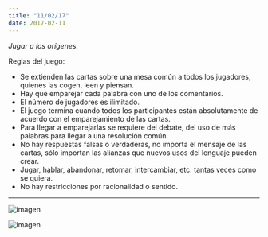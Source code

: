 ```yaml
---
title: "11/02/17"
date: 2017-02-11
---
```


_Jugar a los orígenes._

Reglas del juego:

- Se extienden las cartas sobre una mesa común a todos los jugadores, quienes las cogen, leen y piensan.<br />
- Hay que emparejar cada palabra con uno de los comentarios.<br />
- El número de jugadores es ilimitado.<br />
- El juego termina cuando todos los participantes están absolutamente de acuerdo con el emparejamiento de las cartas.<br />
- Para llegar a emparejarlas se requiere del debate, del uso de más palabras para llegar a una resolución común.<br />
- No hay respuestas falsas o verdaderas, no importa el mensaje de las cartas, sólo importan las alianzas que nuevos usos del lenguaje pueden crear.<br />
- Jugar, hablar, abandonar, retomar, intercambiar, etc. tantas veces como se quiera.<br />
- No hay restricciones por racionalidad o sentido.<br />

---

![imagen](./imagenes/varios-28.jpg)

![imagen](./imagenes/varios-29.jpg)

